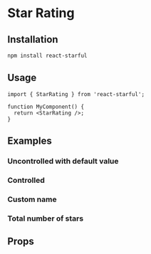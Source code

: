 
<Meta of={stories} />

# Star Rating

## Installation

```sh
npm install react-starful
```

## Usage

```tsx
import { StarRating } from 'react-starful';

function MyComponent() {
  return <StarRating />;
}
```

## Examples

### Uncontrolled with default value

<Canvas of={stories.DefaultValue} />

### Controlled

<Canvas of={stories.Controlled} />

### Custom name

<Canvas of={stories.CustomName} />

### Total number of stars

<Canvas of={stories.Total} />

## Props

<ArgsTable />
